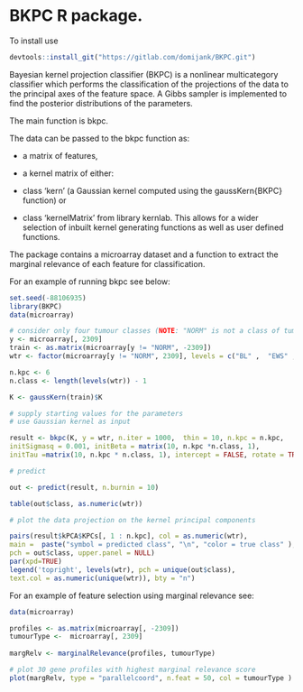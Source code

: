 # BKPC R package. 

To install use  


```r
devtools::install_git("https://gitlab.com/domijank/BKPC.git")
```

Bayesian kernel projection classifier (BKPC) is a nonlinear multicategory classifier which performs the classification of the projections of the data to the principal axes of the feature space. A Gibbs sampler is implemented to find the posterior distributions of the parameters. 

The main function is bkpc. 

The data can be passed to the bkpc function as:

- a matrix of features,

- a kernel matrix of either:



* class 'kern' (a Gaussian kernel computed using the gaussKern{BKPC} function) or 
* class 'kernelMatrix' from library kernlab. This allows for a wider selection of inbuilt kernel generating functions as well as user defined functions.

The package contains a microarray dataset and a function to extract the marginal relevance of each feature for classification.


For an example of running bkpc see below:
```r
set.seed(-88106935)
library(BKPC)
data(microarray)

# consider only four tumour classes (NOTE: "NORM" is not a class of tumour)
y <- microarray[, 2309]
train <- as.matrix(microarray[y != "NORM", -2309])
wtr <- factor(microarray[y != "NORM", 2309], levels = c("BL" ,  "EWS" , "NB" ,"RMS" ))

n.kpc <- 6
n.class <- length(levels(wtr)) - 1

K <- gaussKern(train)$K

# supply starting values for the parameters
# use Gaussian kernel as input

result <- bkpc(K, y = wtr, n.iter = 1000,  thin = 10, n.kpc = n.kpc,  
initSigmasq = 0.001, initBeta = matrix(10, n.kpc *n.class, 1), 
initTau =matrix(10, n.kpc * n.class, 1), intercept = FALSE, rotate = TRUE)

# predict

out <- predict(result, n.burnin = 10) 

table(out$class, as.numeric(wtr))

# plot the data projection on the kernel principal components

pairs(result$kPCA$KPCs[, 1 : n.kpc], col = as.numeric(wtr), 
main =  paste("symbol = predicted class", "\n", "color = true class" ), 
pch = out$class, upper.panel = NULL)
par(xpd=TRUE)
legend('topright', levels(wtr), pch = unique(out$class), 
text.col = as.numeric(unique(wtr)), bty = "n")

```


For an example of feature selection using marginal relevance see:
```r

data(microarray)

profiles <- as.matrix(microarray[, -2309])
tumourType <-  microarray[, 2309]
 
margRelv <- marginalRelevance(profiles, tumourType)

# plot 30 gene profiles with highest marginal relevance score
plot(margRelv, type = "parallelcoord", n.feat = 50, col = tumourType )
```




